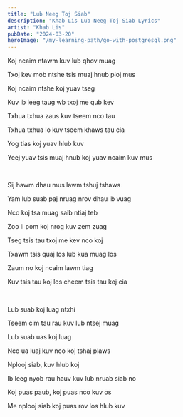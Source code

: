 ```yaml
---
title: "Lub Neeg Toj Siab"
description: "Khab Lis Lub Neeg Toj Siab Lyrics"
artist: "Khab Lis"
pubDate: "2024-03-20"
heroImage: "/my-learning-path/go-with-postgresql.png"
---
```


Koj ncaim ntawm kuv lub qhov muag

Txoj kev mob ntshe tsis muaj hnub ploj mus

Koj ncaim ntshe koj yuav tseg

Kuv ib leeg taug wb txoj me qub kev

Txhua txhua zaus kuv tseem nco tau

Txhua txhua lo kuv tseem khaws tau cia

Yog tias koj yuav hlub kuv

Yeej yuav tsis muaj hnub koj yuav ncaim kuv mus

<br />

Sij hawm dhau mus lawm tshuj tshaws

Yam lub suab paj nruag nrov dhau ib vuag

Nco koj tsa muag saib ntiaj teb

Zoo li pom koj nrog kuv zem zuag

Tseg tsis tau txoj me kev nco koj

Txawm tsis quaj los lub kua muag los

Zaum no koj ncaim lawm tiag

Kuv tsis tau koj los cheem tsis tau koj cia

<br />

Lub suab koj luag ntxhi

Tseem cim tau rau kuv lub ntsej muag

Lub suab uas koj luag

Nco ua luaj kuv nco koj tshaj plaws

Nplooj siab, kuv hlub koj

Ib leeg nyob rau hauv kuv lub nruab siab no

Koj puas paub, koj puas nco kuv os

Me nplooj siab koj puas rov los hlub kuv

